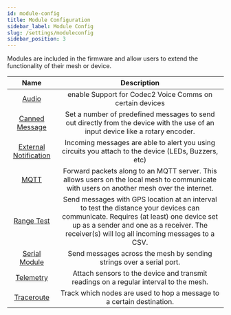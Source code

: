 ```yaml
---
id: module-config
title: Module Configuration
sidebar_label: Module Config
slug: /settings/moduleconfig
sidebar_position: 3
---
```


Modules are included in the firmware and allow users to extend the functionality of their mesh or device.

| Name | Description |
|:----:|:-----------:|
| [Audio](/docs/settings/moduleconfig/audio) | enable Support for Codec2 Voice Comms on certain devices |
| [Canned Message](/docs/settings/moduleconfig/canned-message) | Set a number of predefined messages to send out directly from the device with the use of an input device like a rotary encoder. |
| [External Notification](/docs/settings/moduleconfig/external-notification) | Incoming messages are able to alert you using circuits you attach to the device (LEDs, Buzzers, etc) |
| [MQTT](/docs/settings/moduleconfig/mqtt) | Forward packets along to an MQTT server. This allows users on the local mesh to communicate with users on another mesh over the internet. |
| [Range Test](/docs/settings/moduleconfig/range-test) | Send messages with GPS location at an interval to test the distance your devices can communicate. Requires (at least) one device set up as a sender and one as a receiver. The receiver(s) will log all incoming messages to a CSV. |
| [Serial Module](/docs/settings/moduleconfig/serial) | Send messages across the mesh by sending strings over a serial port. |
| [Telemetry](/docs/settings/moduleconfig/telemetry) | Attach sensors to the device and transmit readings on a regular interval to the mesh. |
| [Traceroute](/docs/settings/moduleconfig/traceroute) | Track which nodes are used to hop a message to a certain destination. |